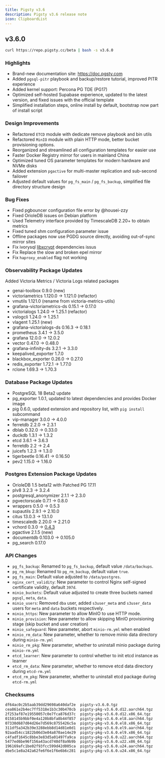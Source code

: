 ```yaml
---
title: Pigsty v3.6
description: Pigsty v3.6 release note
icon: ClipboardList
---
```



## v3.6.0

```bash
curl https://repo.pigsty.cc/beta | bash -s v3.6.0
```

### **Highlights**

- Brand-new documentation site: https://doc.pgsty.com
- Added `pgsql-pitr` playbook and backup/restore tutorial, improved PITR experience
- Added kernel support: Percona PG TDE (PG17)
- Optimized self-hosted Supabase experience, updated to the latest version, and fixed issues with the official template
- Simplified installation steps, online install by default, bootstrap now part of install script

### **Design Improvements**

- Refactored `ETCD` module with dedicate remove playbook and bin utils
- Refactored `MinIO` module with plain HTTP mode, better bucket provisioning options.
- Reorganized and streamlined all configuration templates for easier use
- Faster Docker Registry mirror for users in mainland China
- Optimized tuned OS parameter templates for modern hardware and NVMe disks
- Added extension `pgactive` for multi-master replication and sub-second failover
- Adjusted default values for `pg_fs_main` / `pg_fs_backup`, simplified file directory structure design

### **Bug Fixes**

- Fixed pgbouncer configuration file error by @housei-zzy
- Fixed OrioleDB issues on Debian platform
- Used Telemetry interface provided by TimescaleDB 2.20+ to obtain metrics
- Fixed tuned shm configuration parameter issue
- Offline packages now use PGDG source directly, avoiding out-of-sync mirror sites
- Fix ivorysql [libxcrypt](https://github.com/IvorySQL/IvorySQL/issues/826) dependencies issus
- Fix Replace the slow and broken epel mirror
- Fix `haproxy_enabled` flag not working

### **Observability Package Updates**

Added Victoria Metrics / Victoria Logs related packages

- genai-toolbox 0.9.0 (new)
- victoriametrics 1.120.0 -> 1.121.0 (refactor)
- vmutils 1.121.0 (rename from victoria-metrics-utils)
- grafana-victoriametrics-ds 0.15.1 -> 0.17.0
- victorialogs 1.24.0 -> 1.25.1 (refactor)
- vslogcli 1.24.0 -> 1.25.1
- vlagent 1.25.1 (new)
- grafana-victorialogs-ds 0.16.3 -> 0.18.1
- prometheus 3.4.1 -> 3.5.0
- grafana 12.0.0 -> 12.0.2
- vector 0.47.0 -> 0.48.0
- grafana-infinity-ds 3.2.1 -> 3.3.0
- keepalived_exporter 1.7.0
- blackbox_exporter 0.26.0 -> 0.27.0
- redis_exporter 1.72.1 -> 1.77.0
- rclone 1.69.3 -> 1.70.3

### **Database Package Updates**

- PostgreSQL 18 Beta2 update
- pg_exporter 1.0.1, updated to latest dependencies and provides Docker image
- pig 0.6.0, updated extension and repository list, with `pig install` subcommand
- vip-manager 3.0.0 -> 4.0.0
- ferretdb 2.2.0 -> 2.3.1
- dblab 0.32.0 -> 0.33.0
- duckdb 1.3.1 -> 1.3.2
- etcd 3.6.1 -> 3.6.3
- ferretdb 2.2 -> 2.4
- juicefs 1.2.3 -> 1.3.0
- tigerbeetle 0.16.41 -> 0.16.50
- pev2 1.15.0 -> 1.16.0

### **Postgres Extension Package Updates**

- OrioleDB 1.5 beta12 with Patched PG 17.11
- plv8 3.2.3 -> 3.2.4
- postgresql_anonymizer 2.1.1 -> 2.3.0
- pgvectorscale 0.7.1 -> 0.8.0
- wrappers 0.5.0 -> 0.5.3
- supautils 2.9.1 -> 2.10.0
- citus 13.0.3 -> 13.1.0
- timescaledb 2.20.0 -> 2.21.0
- vchord 0.3.0 -> [0.4.3](https://github.com/tensorchord/VectorChord/releases/tag/0.4.3)
- pgactive 2.1.5 (new)
- documentdb 0.103.0 -> 0.105.0
- pg_search 0.17.0

### **API Changes**

* `pg_fs_backup`: Renamed to `pg_fs_backup`, default value `/data/backups`.
* `pg_rm_bkup`: Renamed to `pg_rm_backup`, default value `true`.
* `pg_fs_main`: Default value adjusted to `/data/postgres`.
* `nginx_cert_validity`: New parameter to control Nginx self-signed certificate validity, default `397d`.
* `minio_buckets`: Default value adjusted to create three buckets named `pgsql`, `meta`, `data`.
* `minio_users`: Removed `dba` user, added `s3user_meta` and `s3user_data` users for `meta` and `data` buckets respectively.
* `minio_https`: New parameter to allow MinIO to use HTTP mode.
* `minio_provision`: New parameter to allow skipping MinIO provisioning stage (skip bucket and user creation)
* `minio_safeguard`: New parameter, abort `minio-rm.yml` when enabled
* `minio_rm_data`: New parameter, whether to remove minio data directory during `minio-rm.yml`
* `minio_rm_pkg`: New parameter, whether to uninstall minio package during `minio-rm.yml`
* `etcd_learner`: New parameter to control whether to init etcd instance as learner
* `etcd_rm_data`: New parameter, whether to remove etcd data directory during `etcd-rm.yml`
* `etcd_rm_pkg`: New parameter, whether to uninstall etcd package during `etcd-rm.yml`

### **Checksums**

```bash
df64ac0c2b5aab39dd29698a640daf2e  pigsty-v3.6.0.tgz
cea861e2b4ec7ff5318e1b3c30b470cb  pigsty-pkg-v3.6.0.d12.aarch64.tgz
2f253af87e19550057c0e7fca876d37c  pigsty-pkg-v3.6.0.d12.x86_64.tgz
0158145b9bbf0e4a120b8bfa8b44f857  pigsty-pkg-v3.6.0.el8.aarch64.tgz
07330d687d04d26e7d569c8755426c5a  pigsty-pkg-v3.6.0.el8.x86_64.tgz
311df5a342b39e3288ebb8d14d81e0d1  pigsty-pkg-v3.6.0.el9.aarch64.tgz
92aad54cc1822b06d3e04a870ae14e29  pigsty-pkg-v3.6.0.el9.x86_64.tgz
c4fadf1645c8bbe3e83d5a01497fa9ca  pigsty-pkg-v3.6.0.u22.aarch64.tgz
5477ed6be96f156a43acd740df8a9b9b  pigsty-pkg-v3.6.0.u22.x86_64.tgz
196169afc1be02f93fcc599d42d005ca  pigsty-pkg-v3.6.0.u24.aarch64.tgz
dbe5c1e8a242a62fe6f6e1f6e6b6c281  pigsty-pkg-v3.6.0.u24.x86_64.tgz
```
